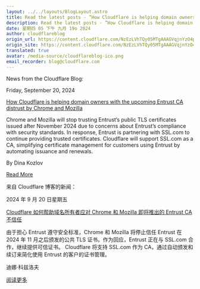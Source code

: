 ```yaml
---
layout: ../../layouts/BlogLayout.astro
title: Read the latest posts - ”How Cloudflare is helping domain owners with the upcoming Entrust CA distrust by Chrome and Mozilla”
description: Read the latest posts - ”How Cloudflare is helping domain owners with the upcoming Entrust CA distrust by Chrome and Mozilla”
date: 星期四 05 下午 九月 19o 2024
author: cloudflareblog
origin_url: https://content.cloudflare.com/NzEzLVhTQy05MTgAAAGVqjnYzO4pHd6AT5NPuHAL70Rpo9qC9ME5v_nLB_ocdDeQegrHSsy2J2pq4mY90UTow3tpeiQ=
origin_site: https://content.cloudflare.com/NzEzLVhTQy05MTgAAAGVqjnYzO4pHd6AT5NPuHAL70Rpo9qC9ME5v_nLB_ocdDeQegrHSsy2J2pq4mY90UTow3tpeiQ=
translated: true
avatar: /media-source/cloudflareblog-ico.png
email_recorder: blog@cloudflare.com
---
```



<Reference client:only="react" title="Read the latest posts - ”How Cloudflare is helping domain owners with the upcoming Entrust CA distrust by Chrome and Mozilla”" url="https://content.cloudflare.com/NzEzLVhTQy05MTgAAAGVqjnYzO4pHd6AT5NPuHAL70Rpo9qC9ME5v_nLB_ocdDeQegrHSsy2J2pq4mY90UTow3tpeiQ=" />

<Detail client:only="react">
	News from the Cloudflare Blog:

Friday, September 20, 2024

[How Cloudflare is helping domain owners with the upcoming Entrust CA distrust by Chrome and Mozilla](https://content.cloudflare.com/NzEzLVhTQy05MTgAAAGVqjnYzO4pHd6AT5NPuHAL70Rpo9qC9ME5v_nLB_ocdDeQegrHSsy2J2pq4mY90UTow3tpeiQ=)

Chrome and Mozilla will stop trusting Entrust’s public TLS certificates issued after November 2024 due to concerns about Entrust’s compliance with security standards. In response, Entrust is partnering with SSL.com to continue providing trusted certificates. Cloudflare will support SSL.com as a CA, simplifying certificate management for customers using Entrust by automating issuance and renewals.

By Dina Kozlov

[Read More](https://content.cloudflare.com/NzEzLVhTQy05MTgAAAGVqjnYzO4pHd6AT5NPuHAL70Rpo9qC9ME5v_nLB_ocdDeQegrHSsy2J2pq4mY90UTow3tpeiQ=)


</Detail>

来自 Cloudflare 博客的新闻：

2024 年 9 月 20 日星期五

[Cloudflare 如何帮助域名所有者应对 Chrome 和 Mozilla 即将推出的 Entrust CA 不信任](https://content.cloudflare.com/NzEzLVhTQy05MTgAAAGVqjnYzO4pHd6AT5NPuHAL70Rpo9qC9ME5v_nLB_ocdDeQegrHSsy2J2pq4mY90UTow3tpeiQ=)

由于担心 Entrust 遵守安全标准，Chrome 和 Mozilla 将停止信任 Entrust 在 2024 年 11 月之后颁发的公共 TLS 证书。作为回应，Entrust 正在与 SSL.com 合作，继续提供可信证书。 Cloudflare 将支持 SSL.com 作为 CA，通过自动颁发和续订来简化使用 Entrust 的客户的证书管理。

迪娜·科兹洛夫

[阅读更多](https://content.cloudflare.com/NzEzLVhTQy05MTgAAAGVqjnYzO4pHd6AT5NPuHAL70Rpo9qC9ME5v_nLB_ocdDeQegrHSsy2J2pq4mY90UTow3tpeiQ=)


